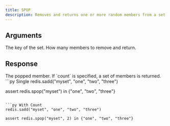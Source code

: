```yaml
---
title: SPOP
description: Removes and returns one or more random members from a set.
---
```


## Arguments

<ParamField body="key" type="str" required>
  The key of the set.
</ParamField>

<ParamField body="count" type="int">
  How many members to remove and return.
</ParamField>


## Response

<ResponseField type="str | set[str]" required>
  The popped member.
  If `count` is specified, a set of members is returned.
</ResponseField>

<RequestExample>
```py Single
redis.sadd("myset", "one", "two", "three")

assert redis.spop("myset") in {"one", "two", "three"}
```

```py With Count 
redis.sadd("myset", "one", "two", "three")

assert redis.spop("myset", 2) in {"one", "two", "three"}
```

</RequestExample>
